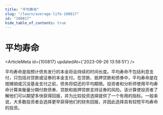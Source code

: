 ```yaml
---
title: "平均寿命"
slug: "/learn/average-life-100817"
id: "100817"
hide_table_of_contents: true
---
```



# 平均寿命

<ArticleMeta id={100817} updatedAt={'2023-09-26 13:58:51'} />
<div className='border-solid border-b border-t-0 my-4 border-[var(--ifm-color-gray-300)]' />

平均寿命是指预计债务发行的本金将会持续的时间长度。平均寿命不包括利息支付，只包括对贷款或证券的本金支付。在贷款、抵押贷款和债券中，平均寿命是在按摊销或沉没基金支付之前，债务将偿还的平均期限。投资者和分析师使用平均寿命计算来衡量分期付款债券、贷款和抵押贷款支持证券的风险。该计算使投资者了解他们可以期望多快获得回报，并为比较投资选择提供了一个有用的指标。一般来说，大多数投资者会选择更早获得他们的财务回报，并因此选择具有较短平均寿命的投资。
